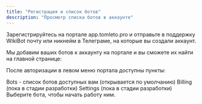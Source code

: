 ```yaml
---
title: "Регистрация и список ботов"
description: "Просмотр списка ботов в аккаунте"
---
```


Зарегистрируйтесь на портале app.tomleto.pro и отправьте в поддержку WikiBot почту или никнейм в Телеграме, на которые вы создали аккаунт.

Мы добавим ваших ботов к аккаунту на портале и вы сможете их найти на главной странице:

После авторизации в левом меню портала доступны пункты:

Bots - список ботов доступных вам (открывается по умолчанию)
Billing (пока в стадии разработки)
Settings (пока в стадии разработки)
Выберите бота, чтобы начать работу ним.
